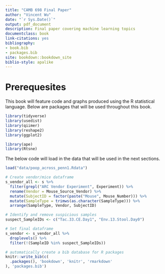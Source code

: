 ```yaml
--- 
title: "CAMB 698 Final Paper"
author: "Vincent Wu"
date: "`r Sys.Date()`"
output: pdf_document
description: Final paper covering machine learning topics
documentclass: book
link-citations: yes
bibliography:
- book.bib
- packages.bib
site: bookdown::bookdown_site
biblio-style: apalike
---
```


# Prerequesites
This book will feature code and graphs produced using the R statistical language. Below are packages that will be used throughout this book.

```r
library(tidyverse)
library(usedist)
library(qiimer)
library(reshape2)
library(ggplot2)

library(ape)
library(Rtsne)
```

The below code will load in the data that will be used in the next sections.
```r
load("data/poop_across_penn1.Rdata")
```

```r
# Create vendor/mice dataframe
s_vendor_all <- s %>%
  filter(grepl("ARC Vendor Experiment", Experiment)) %>%
  rename(Vendor = Mouse_Source_Vendor) %>%
  mutate(SubjectID = factor(paste("Mouse", Mouse_Number))) %>%
  mutate(SampleType = trimws(as.character(SampleType))) %>%
  arrange(SampleType, Vendor, SubjectID)

# Identify and remove suspicious samples
suspect_SampleIDs <- c("Tac.33.CE.Day1", "Env.13.Stool.Day0")

# Set final dataframe
s_vendor <- s_vendor_all %>%
  droplevels() %>%
  filter(!(SampleID %in% suspect_SampleIDs))
```

```r
# automatically create a bib database for R packages
knitr::write_bib(c(
  .packages(), 'bookdown', 'knitr', 'rmarkdown'
), 'packages.bib')
```
